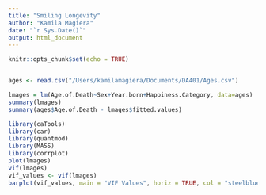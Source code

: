 ```yaml
---
title: "Smiling Longevity"
author: "Kamila Magiera"
date: "`r Sys.Date()`"
output: html_document
---
```


```r
knitr::opts_chunk$set(echo = TRUE)


ages <- read.csv("/Users/kamilamagiera/Documents/DA401/Ages.csv")

```


```r
lmages = lm(Age.of.Death~Sex+Year.born+Happiness.Category, data=ages)
summary(lmages)
summary(ages$Age.of.Death - lmages$fitted.values)
```

```r
library(caTools)
library(car)
library(quantmod)
library(MASS)
library(corrplot)
plot(lmages)
vif(lmages)
vif_values <- vif(lmages) 
barplot(vif_values, main = "VIF Values", horiz = TRUE, col = "steelblue")
```

